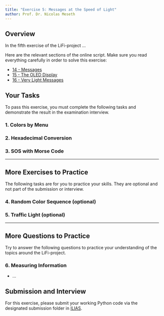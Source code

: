 ```yaml
---
title: "Exercise 5: Messages at the Speed of Light"
author: Prof. Dr. Nicolas Meseth
---
```


## Overview

In the fifth exercise of the LiFi-project ...

Here are the relevant sections of the online script. Make sure you read everything carefully in order to solve this exercise:

-   [14 - Messages](https://lifi.datalit.de/lifi-project/messages)
-   [15 - The OLED Display](https://lifi.datalit.de/lifi-project/the-oled-display)
-   [16 - Very Light Messages](https://lifi.datalit.de/lifi-project/very-light-messages)

## Your Tasks

To pass this exercise, you must complete the following tasks and demonstrate the result in the examination interview.

### 1. Colors by Menu


### 2. Hexadecimal Conversion


### 3. SOS with Morse Code

------------------------------------------------------------------------

## More Exercises to Practice

The following tasks are for you to practice your skills. They are optional and not part of the submission or interview.

### 4. Random Color Sequence (optional)


### 5. Traffic Light (optional)


------------------------------------------------------------------------

## More Questions to Practice

Try to answer the following questions to practice your understanding of the topics around the LiFi-project.

### 6. Measuring Information

- ...



## Submission and Interview

For this exercise, please submit your working Python code via the designated submission folder in [ILIAS](https://lms.hs-osnabrueck.de).
